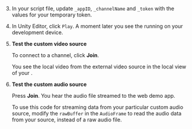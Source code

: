 <PlatformWrapper platform="unity">

3. In your script file, update `_appID`, `_channelName` and `_token` with the values for your temporary token.

4. In Unity Editor, click `Play`. A moment later you see the <Vpl k= "CLIENT"/> running on your development device.

5. **Test the custom video source**

    To connect to a channel, click **Join**.

    You see the local video from the external video source in the local view of your <Vpl k ="CLIENT"/>. 

6. **Test the custom audio source**

    Press **Join**. You hear the audio file streamed to the web demo app. 

    To use this code for streaming data from your particular custom audio source, modify the `rawBuffer` in the `AudioFrame` to read the audio data from your source, instead of a raw audio file.

</PlatformWrapper>
